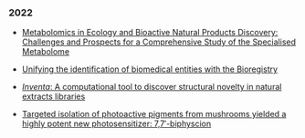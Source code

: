 ### 2022

* [Metabolomics in Ecology and Bioactive Natural Products Discovery: Challenges and Prospects for a Comprehensive Study of the Specialised Metabolome](https://doi.org/10.2533/chimia.2022.954)

* [Unifying the identification of biomedical entities with the Bioregistry](https://doi.org/10.1038/s41597-022-01807-3)

* [*Inventa*: A computational tool to discover structural novelty in natural extracts libraries](https://doi.org/10.3389/fmolb.2022.1028334)

* [Targeted isolation of photoactive pigments from mushrooms yielded a highly potent new photosensitizer: 7,7′-biphyscion](https://doi.org/10.1038/s41598-022-04975-9)
